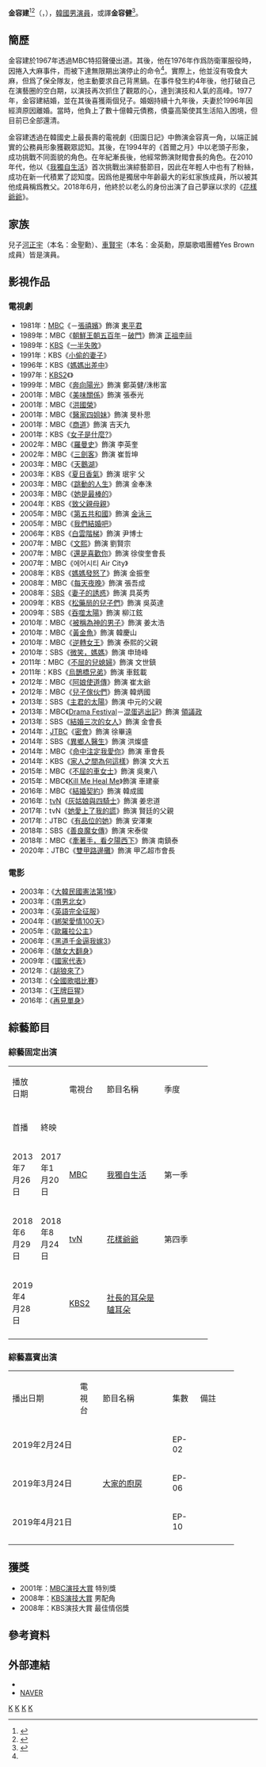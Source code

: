 {{藝人
| 姓名 = 金容建
| 類型 = 男演員
| 圖片 = 190214 김용건 (2).jpg
| 圖片尺寸 = 
| 圖片簡介 = 
| 本名 = 
| 外文名 = 김용건
| 外文 = ko
| 羅馬拼音 = kim Yong Gun
| 英文名 = 
| 暱稱 = Dragon
| 其他藝名 = 
| 國籍 = {{KOR}}
| 出生日期 = {{birth_date_and_age|1946|5|8}}
| 出生地點 = {{flagicon|USA|1946}} [[駐朝鮮美國陸軍司令部軍政廳|美軍政廳]][[京畿道|京畿道]][[京城府|京城府]]<br />（現 [[首爾特別市|首爾特別市]]）
| 宗教信仰 = 
| 語言 = [[韓語|韓語]]
| 職業 = [[演員|演員]]
| 教育程度 = 龍山高等學校
| 出道作品 = 
| 出道日期 = 1967年
| 代表作品 = [[朝鮮王朝五百年|朝鮮王朝五百年]]－[[破門_(電視劇)|破門]]、[[第五共和國_(電視劇)|第五共和國]]、[[結婚契約|結婚契約]]、[[有品位的她|有品位的她]]等
| 活躍年代 = 
| 兒女 = [[河正宇|河正宇]]（本名：金聖勳）<br />[[車賢宇|車賢宇]]（本名：金英勳）
| 唱片公司 = 
| 經紀公司 = 
| 相關團體 = 
| 網站 = 
}}

'''金容建'''<ref name="drugs">{{Cite news|url=https://newslibrary.naver.com/viewer/index.nhn?articleId=1976120100209207008&editNo=2&printCount=1&publishDate=1976-12-01&officeId=00020&pageNo=7&printNo=16974&publishType=00020|title=檢察 大麻草단1回吸煙도拘束|publisher=[[東亞日報|東亞日報]]|date=1976-12-01|accessdate=2021-04-12}}</ref><ref>{{Cite news|url=https://newslibrary.naver.com/viewer/index.nhn?articleId=1980010800239108011&editNo=1&printCount=1&publishDate=1980-01-08&officeId=00023&pageNo=8&printNo=18075&publishType=00010|title=탤런트 金容建컴백|publisher=[[朝鮮日報|朝鮮日報]]|date=1980-01-08|accessdate=2021-04-12}}</ref>（{{lang-ko|김용건}}，{{bd|1946年|5月8日}}），[[韓國|韓國]][[男演員|男演員]]，或譯'''金容健'''<ref>{{Cite news|url=https://newslibrary.naver.com/viewer/index.nhn?articleId=1980011900329205008&editNo=2&printCount=1&publishDate=1980-01-19&officeId=00032&pageNo=5&printNo=10554&publishType=00020|title=4년만에 TV출연한「미스터 입술」金容健 "回生의기쁨演技에쏟아"|publisher=[[京鄉新聞|京鄉新聞]]|author=李傭|date=1980-01-19|accessdate=2021-04-12}}</ref>。

== 簡歷 ==
金容建於1967年透過MBC特招聲優出道。其後，他在1976年作爲防衛軍服役時，因捲入大麻事件，而被下達無限期出演停止的命令<ref name="drugs"/>。實際上，他並沒有吸食大麻，但爲了保全隊友，他主動要求自己背黑鍋。在事件發生約4年後，他打破自己在演藝圈的空白期，以演技再次抓住了觀眾的心，達到演技和人氣的高峰。1977年，金容建結婚，並在其後喜獲兩個兒子。婚姻持續十九年後，夫妻於1996年因經濟原因離婚。當時，他負上了數十億韓元債務，債臺高築使其生活陷入困境，但目前已全部還清。

金容建透過在韓國史上最長壽的電視劇《田園日記》中飾演金容真一角，以端正誠實的公務員形象獲觀眾認知。其後，在1994年的《首爾之月》中以老頭子形象，成功挑戰不同面貌的角色。在年紀漸長後，他經常飾演財閥會長的角色。在2010年代，他以《[[我獨自生活|我獨自生活]]》首次挑戰出演綜藝節目，因此在年輕人中也有了粉絲，成功在新一代積累了認知度。因爲他是獨居中年齡最大的彩虹家族成員，所以被其他成員稱爲教父。2018年6月，他終於以老么的身份出演了自己夢寐以求的《[[花樣爺爺|花樣爺爺]]》。

== 家族 ==
兒子[[河正宇|河正宇]]（本名：金聖勳）、[[車賢宇|車賢宇]]（本名：金英勳，原屬歌唱團體Yes Brown成員）皆是演員。

== 影視作品 ==
=== 電視劇 ===
*1981年：[[文化廣播公司|MBC]]《{{lk|女人列傳系列|여인열전 시리즈|女人列傳}}－[[張禧嬪_(1981年電視劇)|張禧嬪]]》飾演 [[東平君|東平君]]
*1989年：MBC《[[朝鮮王朝五百年|朝鮮王朝五百年]]－[[破門_(電視劇)|破門]]》飾演 [[朝鮮正祖|正祖李祘]]
*1989年：[[韓國放送公社|KBS]]《[[一半失敗|一半失敗]]》
*1991年：KBS《[[小偷的妻子|小偷的妻子]]》
*1996年：KBS《[[媽媽出差中|媽媽出差中]]》
*1997年：[[KBS第2頻道|KBS2]]《{{link-ko|婚紗 (電視劇)|웨딩드레스 (드라마)|婚紗}}》
*1999年：MBC《[[奔向陽光|奔向陽光]]》飾演 鄭英健/洙彬富
*2001年：MBC《[[美味關係_(電視劇)|美味關係]]》飾演 張泰光
*2001年：MBC《[[洪國榮_(電視劇)|洪國榮]]》
*2001年：MBC《[[醫家四姐妹|醫家四姐妹]]》飾演 旻朴思
*2001年：MBC《[[商道|商道]]》飾演 吉天九
*2001年：KBS《[[女子是什麼?|女子是什麼?]]》
*2002年：MBC《[[羅曼史_(電視劇)|羅曼史]]》飾演 李英奎
*2002年：MBC《[[三劍客_(2002年電視劇)|三劍客]]》飾演 崔哲坤
*2003年：MBC《[[天鵝湖_(電視劇)|天鵝湖]]》
*2003年：KBS《[[夏日香氣|夏日香氣]]》飾演 珉宇 父
*2003年：MBC《[[跳動的人生|跳動的人生]]》飾演 金奉洙
*2003年：MBC《[[她是最棒的|她是最棒的]]》
*2004年：KBS《[[致父親母親|致父親母親]]》
*2005年：MBC《[[第五共和國_(電視劇)|第五共和國]]》飾演 [[金泳三|金泳三]]
*2005年：MBC《[[我們結婚吧_(電視劇)|我們結婚吧]]》
*2006年：KBS《[[白雲階梯|白雲階梯]]》飾演 尹博士
*2007年：MBC《[[文熙|文熙]]》飾演 劉賢宗
*2007年：MBC《[[還是喜歡你|還是喜歡你]]》飾演 徐俊奎會長
*2007年：MBC《에어시티 Air City》
*2008年：KBS《[[媽媽發怒了|媽媽發怒了]]》飾演 金振奎
*2008年：MBC《[[每天夜晚|每天夜晚]]》飾演 張吾成
*2008年：[[SBS_(韓國)|SBS]]《[[妻子的誘惑|妻子的誘惑]]》飾演 具英秀
*2009年：KBS《[[松藥局的兒子們|松藥局的兒子們]]》飾演 吳英達
*2009年：SBS《[[吞噬太陽|吞噬太陽]]》飾演 柳江鉉
*2010年：MBC《[[被稱為神的男子|被稱為神的男子]]》飾演 姜太浩
*2010年：MBC《[[黃金魚|黃金魚]]》飾演 韓慶山
*2010年：MBC《[[逆轉女王|逆轉女王]]》飾演 泰熙的父親
*2010年：SBS《[[微笑，媽媽|微笑，媽媽]]》飾演 申琦峰
*2011年：MBC《[[不屈的兒媳婦|不屈的兒媳婦]]》飾演 文世鎮
*2011年：KBS《[[烏鵲橋兄弟|烏鵲橋兄弟]]》飾演 車鉉載
*2012年：MBC《[[阿娘使道傳|阿娘使道傳]]》飾演 崔太爺
*2012年：MBC《[[兒子傢伙們|兒子傢伙們]]》飾演 韓炳國
*2013年：SBS《[[主君的太陽|主君的太陽]]》飾演 中元的父親
*2013年：MBC《[[Drama_Festival|Drama Festival]]－[[Drama_Festival#第一季|混蛋逃出記]]》飾演 [[領議政|領議政]]
*2013年：SBS《[[結婚三次的女人|結婚三次的女人]]》飾演 金會長
*2014年：[[JTBC|JTBC]]《[[密會|密會]]》飾演 徐畢遠
*2014年：SBS《[[異鄉人醫生|異鄉人醫生]]》飾演 洪燦盛
*2014年：MBC《[[命中注定我愛你_(韓國電視劇)|命中注定我愛你]]》飾演 車會長
*2014年：KBS《[[家人之間為何這樣|家人之間為何這樣]]》飾演 文大五
*2015年：MBC《[[不屈的車女士|不屈的車女士]]》飾演 吳東八
*2015年：MBC《[[Kill_Me_Heal_Me|Kill Me Heal Me]]》飾演 車建豪
*2016年：MBC《[[結婚契約|結婚契約]]》飾演 韓成國
*2016年：[[tvN|tvN]]《[[灰姑娘與四騎士|灰姑娘與四騎士]]》飾演 姜忠道
*2017年：tvN《[[她愛上了我的謊_(韓國電視劇)|她愛上了我的謊]]》飾演 賢廷的父親
*2017年：JTBC《[[有品位的她|有品位的她]]》飾演 安澤東
*2018年：SBS《[[善良魔女傳|善良魔女傳]]》飾演 宋泰俊
*2018年：MBC《[[牽著手，看夕陽西下|牽著手，看夕陽西下]]》飾演 南鎮泰
*2020年：JTBC《[[雙甲路邊攤|雙甲路邊攤]]》飾演 甲乙超市會長

=== 電影 ===
*2003年：《[[大韓民國憲法第1條|大韓民國憲法第1條]]》
*2003年：《[[南男北女|南男北女]]》
*2003年：《[[英語完全征服|英語完全征服]]》
*2004年：《[[綁架愛情100天|綁架愛情100天]]》
*2005年：《[[歐羅拉公主|歐羅拉公主]]》
*2006年：《[[黑道千金逼我嫁3|黑道千金逼我嫁3]]》
*2006年：《[[醜女大翻身|醜女大翻身]]》
*2009年：《[[國家代表|國家代表]]》
*2012年：《[[胡狼來了|胡狼來了]]》
*2013年：《[[全國歌唱比賽|全國歌唱比賽]]》
*2013年：《[[王牌巨猩|王牌巨猩]]》
*2016年：《[[再見單身|再見單身]]》

==綜藝節目==
===綜藝固定出演===
{|class="wikitable" style="text-align:center"
|-style="background:#87CEFA; color:black; font-weight:bold" align="center"
|colspan="2"| 播放<br>日期 || rowspan="2" width="60"| 電視台 ||rowspan="2" width="100"| 節目名稱 || rowspan="2" width="80"| 季度 || rowspan="2" width="50"| 集數
|-
|-style="background:#87CEFA; color:black; font-weight:bold" align="center"
|width="20"|首播 || width="20"|終映
|-
| 2013年7月26日 || 2017年1月20日 || [[MBC|MBC]] || [[我獨自生活|我獨自生活]] || 第一季 || 
|-
| 2018年6月29日 || 2018年8月24日 || [[TVN|tvN]] || [[花樣爺爺|花樣爺爺]] || 第四季 || 9集
|-
|2019年4月28日 || || [[KBS2|KBS2]] ||[[社長的耳朵是驢耳朵|社長的耳朵是驢耳朵]] || ||
|-
|}

===綜藝嘉賓出演===
{|class="wikitable" style="text-align:center"
|-style="background:#87CEFA; color:black; font-weight:bold" align="center"
| 播出日期 ||width="30"| 電視台 ||width="125"| 節目名稱 ||width="40"| 集數 ||width="60"|備註
|-
| 2019年2月24日 || rowspan="3"| {{link-ko|O'live|올'리브}} || rowspan="3" | [[大家的廚房|大家的廚房]] || EP-02 || 
|-
| 2019年3月24日 || EP-06 ||
|-
| 2019年4月21日 || EP-10 || 
|-
|}

==獲獎==
*2001年：[[MBC演技大賞|MBC演技大賞]] 特別獎
*2008年：[[KBS演技大賞|KBS演技大賞]] 男配角
*2008年：KBS演技大賞 最佳情侶獎

== 參考資料 ==
{{reflist}}

== 外部連結 ==
* {{Instagram|mr.mouth135}}{{ko}}
*[http://people.search.naver.com/search.naver?where=nexearch&query=%EA%B9%80%EC%9A%A9%EA%B1%B4&sm=tab_etc&ie=utf8&key=PeopleService&os=97463 NAVER]{{ko}}
{{花樣旅行系列}}

[[Category:韓國電視演員|K]]
[[Category:韓國電影演員|K]]
[[Category:慶尚北道出身人物|K]]
[[Category:金姓|K]]